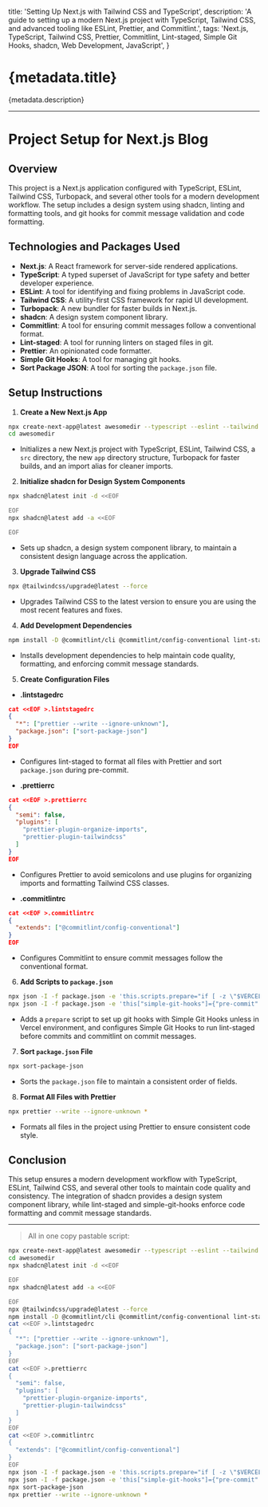   title: 'Setting Up Next.js with Tailwind CSS and TypeScript',
  description:
    'A guide to setting up a modern Next.js project with TypeScript, Tailwind CSS, and advanced tooling like ESLint, Prettier, and Commitlint.',
  tags: 'Next.js, TypeScript, Tailwind CSS, Prettier, Commitlint, Lint-staged, Simple Git Hooks, shadcn, Web Development, JavaScript',
}

# {metadata.title}

{metadata.description}

---

# Project Setup for Next.js Blog

## Overview

This project is a Next.js application configured with TypeScript, ESLint, Tailwind CSS, Turbopack, and several other tools for a modern development workflow. The setup includes a design system using shadcn, linting and formatting tools, and git hooks for commit message validation and code formatting.

## Technologies and Packages Used

- **Next.js**: A React framework for server-side rendered applications.
- **TypeScript**: A typed superset of JavaScript for type safety and better developer experience.
- **ESLint**: A tool for identifying and fixing problems in JavaScript code.
- **Tailwind CSS**: A utility-first CSS framework for rapid UI development.
- **Turbopack**: A new bundler for faster builds in Next.js.
- **shadcn**: A design system component library.
- **Commitlint**: A tool for ensuring commit messages follow a conventional format.
- **Lint-staged**: A tool for running linters on staged files in git.
- **Prettier**: An opinionated code formatter.
- **Simple Git Hooks**: A tool for managing git hooks.
- **Sort Package JSON**: A tool for sorting the `package.json` file.

## Setup Instructions

1. **Create a New Next.js App**

```sh
npx create-next-app@latest awesomedir --typescript --eslint --tailwind --src-dir --app --turbopack --import-alias "@/*"
cd awesomedir
```

- Initializes a new Next.js project with TypeScript, ESLint, Tailwind CSS, a `src` directory, the new `app` directory structure, Turbopack for faster builds, and an import alias for cleaner imports.

2. **Initialize shadcn for Design System Components**

```sh
npx shadcn@latest init -d <<EOF

EOF
npx shadcn@latest add -a <<EOF

EOF
```

- Sets up shadcn, a design system component library, to maintain a consistent design language across the application.

3. **Upgrade Tailwind CSS**

```sh
npx @tailwindcss/upgrade@latest --force
```

- Upgrades Tailwind CSS to the latest version to ensure you are using the most recent features and fixes.

4. **Add Development Dependencies**

```sh
npm install -D @commitlint/cli @commitlint/config-conventional lint-staged prettier prettier-plugin-organize-imports prettier-plugin-tailwindcss simple-git-hooks sort-package-json
```

- Installs development dependencies to help maintain code quality, formatting, and enforcing commit message standards.

5. **Create Configuration Files**

- **.lintstagedrc**

```json
cat <<EOF >.lintstagedrc
{
  "*": ["prettier --write --ignore-unknown"],
  "package.json": ["sort-package-json"]
}
EOF
```

- Configures lint-staged to format all files with Prettier and sort `package.json` during pre-commit.

- **.prettierrc**

```json
cat <<EOF >.prettierrc
{
  "semi": false,
  "plugins": [
    "prettier-plugin-organize-imports",
    "prettier-plugin-tailwindcss"
  ]
}
EOF
```

- Configures Prettier to avoid semicolons and use plugins for organizing imports and formatting Tailwind CSS classes.

- **.commitlintrc**

```json
cat <<EOF >.commitlintrc
{
  "extends": ["@commitlint/config-conventional"]
}
EOF
```

- Configures Commitlint to ensure commit messages follow the conventional format.

6. **Add Scripts to `package.json`**

```sh
npx json -I -f package.json -e 'this.scripts.prepare="if [ -z \"$VERCEL_ENV\" ]; then simple-git-hooks; fi"'
npx json -I -f package.json -e 'this["simple-git-hooks"]={"pre-commit":"npx lint-staged --verbose","commit-msg":"npx commitlint --edit $1"}'
```

- Adds a `prepare` script to set up git hooks with Simple Git Hooks unless in Vercel environment, and configures Simple Git Hooks to run lint-staged before commits and commitlint on commit messages.

7. **Sort `package.json` File**

```sh
npx sort-package-json
```

- Sorts the `package.json` file to maintain a consistent order of fields.

8. **Format All Files with Prettier**

```sh
npx prettier --write --ignore-unknown *
```

- Formats all files in the project using Prettier to ensure consistent code style.

## Conclusion

This setup ensures a modern development workflow with TypeScript, ESLint, Tailwind CSS, and several other tools to maintain code quality and consistency. The integration of shadcn provides a design system component library, while lint-staged and simple-git-hooks enforce code formatting and commit message standards.

---

> All in one copy pastable script:

```sh
npx create-next-app@latest awesomedir --typescript --eslint --tailwind --src-dir --app --turbopack --import-alias "@/*"
cd awesomedir
npx shadcn@latest init -d <<EOF

EOF
npx shadcn@latest add -a <<EOF

EOF
npx @tailwindcss/upgrade@latest --force
npm install -D @commitlint/cli @commitlint/config-conventional lint-staged prettier prettier-plugin-organize-imports prettier-plugin-tailwindcss simple-git-hooks sort-package-json
cat <<EOF >.lintstagedrc
{
  "*": ["prettier --write --ignore-unknown"],
  "package.json": ["sort-package-json"]
}
EOF
cat <<EOF >.prettierrc
{
  "semi": false,
  "plugins": [
    "prettier-plugin-organize-imports",
    "prettier-plugin-tailwindcss"
  ]
}
EOF
cat <<EOF >.commitlintrc
{
  "extends": ["@commitlint/config-conventional"]
}
EOF
npx json -I -f package.json -e 'this.scripts.prepare="if [ -z \"$VERCEL_ENV\" ]; then simple-git-hooks; fi"'
npx json -I -f package.json -e 'this["simple-git-hooks"]={"pre-commit":"npx lint-staged --verbose","commit-msg":"npx commitlint --edit $1"}'
npx sort-package-json
npx prettier --write --ignore-unknown *
```
